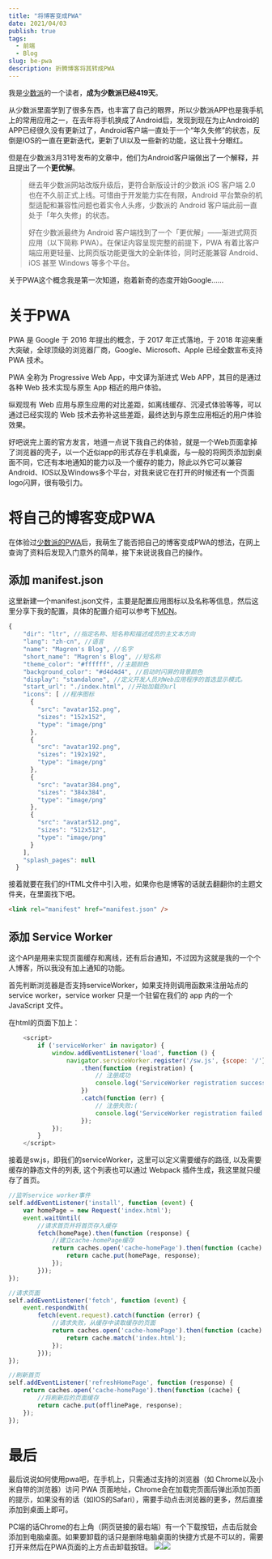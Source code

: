 ```yaml
---
title: "将博客变成PWA"
date: 2021/04/03
publish: true
tags:
  - 前端
  - Blog
slug: be-pwa
description: 折腾博客将其转成PWA
---
```

我是[少数派](https://sspai.com/)的一个读者，**成为少数派已经419天**。  

从少数派里面学到了很多东西，也丰富了自己的眼界，所以少数派APP也是我手机上的常用应用之一，在去年将手机换成了Android后，发现到现在为止Android的APP已经很久没有更新过了，Android客户端一直处于一个“年久失修”的状态，反倒是IOS的一直在更新迭代，更新了UI以及一些新的功能，这让我十分眼红。

但是在少数派3月31号发布的文章中，他们为Android客户端做出了一个解释，并且提出了一个**更优解**。

> 继去年少数派网站改版升级后，更符合新版设计的少数派 iOS 客户端 2.0 也在不久前正式上线。可惜由于开发能力实在有限，Android 平台繁杂的机型适配和兼容性问题也着实令人头疼，少数派的 Android 客户端此前一直处于「年久失修」的状态。  
> 
> 好在少数派最终为 Android 客户端找到了一个「更优解」——渐进式网页应用（以下简称 PWA）。在保证内容呈现完整的前提下，PWA 有着比客户端应用更轻量、比网页版功能更强大的全新体验，同时还能兼容 Android、iOS 甚至 Windows 等多个平台。

关于PWA这个概念我是第一次知道，抱着新奇的态度开始Google……


# 关于PWA
PWA 是 Google 于 2016 年提出的概念，于 2017 年正式落地，于 2018 年迎来重大突破，全球顶级的浏览器厂商，Google、Microsoft、Apple 已经全数宣布支持 PWA 技术。

PWA 全称为 Progressive Web App，中文译为渐进式 Web APP，其目的是通过各种 Web 技术实现与原生 App 相近的用户体验。

纵观现有 Web 应用与原生应用的对比差距，如离线缓存、沉浸式体验等等，可以通过已经实现的 Web 技术去弥补这些差距，最终达到与原生应用相近的用户体验效果。

好吧说完上面的官方发言，地道一点说下我自己的体验，就是一个Web页面拿掉了浏览器的壳子，以一个近似app的形式存在手机桌面，与一般的将网页添加到桌面不同，它还有本地通知的能力以及一个缓存的能力，除此以外它可以兼容Android、IOS以及Windows多个平台，对我来说它在打开的时候还有一个页面logo闪屏，很有吸引力。

# 将自己的博客变成PWA
在体验过[少数派的PWA](https://pwa.sspai.com/)后，我萌生了能否把自己的博客变成PWA的想法，在网上查询了资料后发现入门意外的简单，接下来说说我自己的操作。

## 添加 manifest.json
这里新建一个manifest.json文件，主要是配置应用图标以及名称等信息，然后这里分享下我的配置，具体的配置介绍可以参考下[MDN](https://developer.mozilla.org/zh-CN/docs/Web/Manifest)。
```js
{
    "dir": "ltr", //指定名称、短名称和描述成员的主文本方向
    "lang": "zh-cn", //语言
    "name": "Magren's Blog", //名字
    "short_name": "Magren's Blog", //短名称
    "theme_color": "#ffffff", //主题颜色
    "background_color": "#d4d4d4", //启动时闪屏的背景颜色
    "display": "standalone", //定义开发人员对Web应用程序的首选显示模式。
    "start_url": "./index.html", //开始加载的url
    "icons": [ //程序图标
      {
        "src": "avatar152.png",
        "sizes": "152x152",
        "type": "image/png"
      },
      {
        "src": "avatar192.png",
        "sizes": "192x192",
        "type": "image/png"
      },
      {
        "src": "avatar384.png",
        "sizes": "384x384",
        "type": "image/png"
      },
      {
        "src": "avatar512.png",
        "sizes": "512x512",
        "type": "image/png"
      }
    ],
    "splash_pages": null
  }
```
接着就要在我们的HTML文件中引入啦，如果你也是博客的话就去翻翻你的主题文件夹，在里面找下吧。
```html
<link rel="manifest" href="manifest.json" /> 
```
## 添加 Service Worker
这个API是用来实现页面缓存和离线，还有后台通知，不过因为这就是我的一个个人博客，所以我没有加上通知的功能。  

首先判断浏览器是否支持serviceWorker，如果支持则调用函数来注册站点的service worker，service worker 只是一个驻留在我们的 app 内的一个 JavaScript 文件。

在html的页面下加上：
```js
    <script>
        if ('serviceWorker' in navigator) {
            window.addEventListener('load', function () {
                navigator.serviceWorker.register('/sw.js', {scope: '/'})
                    .then(function (registration) {
                        // 注册成功
                        console.log('ServiceWorker registration successful');
                    })
                    .catch(function (err) {
                        // 注册失败:(
                        console.log('ServiceWorker registration failed');
                    });
            });
        }
    </script>
```
接着是sw.js，即我们的serviceWorker，这里可以定义需要缓存的路径, 以及需要缓存的静态文件的列表, 这个列表也可以通过 Webpack 插件生成，我这里就只缓存了首页。
```js
//监听service worker事件
self.addEventListener('install', function (event) {
    var homePage = new Request('index.html');
    event.waitUntil(
        //请求首页并将首页存入缓存
        fetch(homePage).then(function (response) {
            //建立cache-homePage缓存
            return caches.open('cache-homePage').then(function (cache) {
                return cache.put(homePage, response);
            });
        }));
});

//请求页面
self.addEventListener('fetch', function (event) {
    event.respondWith(
        fetch(event.request).catch(function (error) {
            //请求失败，从缓存中读取缓存的页面
            return caches.open('cache-homePage').then(function (cache) {
                return cache.match('index.html');
            });
        }));
});

//刷新首页
self.addEventListener('refreshHomePage', function (response) {
    return caches.open('cache-homePage').then(function (cache) {
        //将刷新后的页面缓存
        return cache.put(offlinePage, response);
    });
});
```
# 最后
最后说说如何使用pwa吧，在手机上，只需通过支持的浏览器（如 Chrome以及小米自带的浏览器）访问 PWA 页面地址，Chrome会在加载完页面后弹出添加页面的提示，如果没有的话（如IOS的Safari），需要手动点击浏览器的更多，然后直接添加到桌面上即可。

PC端的话Chrome的右上角（网页链接的最右端）有一个下载按钮，点击后就会添加到电脑桌面。如果要卸载的话只是删除电脑桌面的快捷方式是不可以的，需要打开来然后在PWA页面的上方点击卸载按钮。
![](/postImg/be-pwa/blog1.png)![](/postImg/be-pwa/blog2.png)
